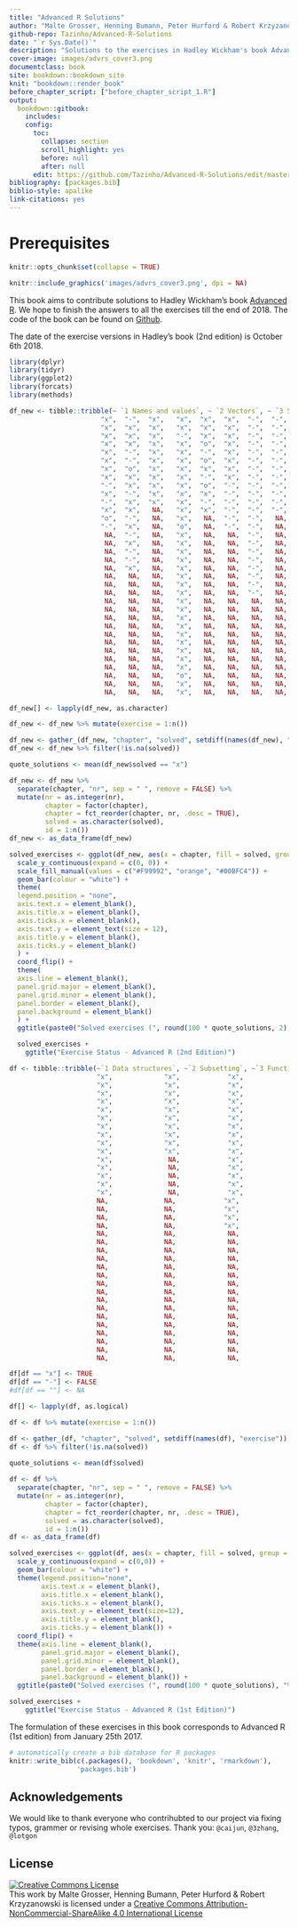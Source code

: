 ```yaml
---
title: "Advanced R Solutions"
author: "Malte Grosser, Henning Bumann, Peter Hurford & Robert Krzyzanowski"
github-repo: Tazinho/Advanced-R-Solutions
date: "`r Sys.Date()`"
description: "Solutions to the exercises in Hadley Wickham's book Advanced R."
cover-image: images/advrs_cover3.png
documentclass: book
site: bookdown::bookdown_site
knit: "bookdown::render_book"
before_chapter_script: ["before_chapter_script_1.R"]
output:
  bookdown::gitbook:
    includes:
    config:
      toc:
        collapse: section
        scroll_highlight: yes
        before: null
        after: null
      edit: https://github.com/Tazinho/Advanced-R-Solutions/edit/master/%s
bibliography: [packages.bib]
biblio-style: apalike
link-citations: yes
---
```


# Prerequisites {-}

```r
knitr::opts_chunk$set(collapse = TRUE)  
```

```r
knitr::include_graphics('images/advrs_cover3.png', dpi = NA)
```

This book aims to contribute solutions to Hadley Wickham's book [Advanced R](https://adv-r.hadley.nz/). We hope to finish the answers to all the exercises till the end of 2018. The code of the book can be found on [Github](https://github.com/Tazinho/Advanced-R-Solutions.git). 

The date of the exercise versions in Hadley’s book (2nd edition) is October 6th 2018.

```r
library(dplyr)
library(tidyr)
library(ggplot2)
library(forcats)
library(methods)

df_new <- tibble::tribble(~ `1 Names and values`, ~ `2 Vectors`, ~ `3 Subsetting`, ~ `4 Functions`, ~ `5 Environments`, ~ `6 Conditions`, ~ `7 Functionals`, ~ `8 Function factories`,  ~ `9 Function operators`,  ~ `10 S3`, ~`11 S4`, ~`12 R6`, ~`13 Expressions`, ~`14 Quasiquotation`, ~`15 Evaluation`, ~`16 Translating R code`, ~ `17 Performance`, ~ `18 Optimising code`, ~ `19 High performance functions with Rcpp`,
                       "x",  "-",  "x",   "x",  "x",  "x",  "-",  "-",  "-",   "o",    "x",  "-",  "x",     "x",   "x",  "x",  "-",  "-",  "x",
                       "x",  "x",  "x",   "x",  "x",  "x",  "-",  "-",  "-",   "-",    "o",  "-",  "x",     "x",   "o",  "o",  "x",  "-",  "x",
                       "x",  "x",  "x",   "-",  "x",  "x",  "-",  "-",  "-",   "x",    "x",   NA,  "x",     "x",   "x",  "x",  "x",  "x",  "x",
                       "x",  "x",  "x",   "x",  "o",  "x",  "-",  "-",  "-",   "x",    "x",   NA,  "x",     "x",   "-",  "x",  "-",  "x",  "x",
                       "x",  "-",  "x",   "x",  "-",  "x",  "-",  "-",  "-",   "x",    "x",   NA,  "x",     "x",   "-",  "-",  "x",  "o",  "x",
                       "x",  "-",  "x",   "x",  "o",  "x",  "-",  "-",  "-",   "x",    "x",   NA,  "x",     "x",   "-",  "-",  "-",  "x",  "-",
                       "x",  "o",  "x",   "x",  "x",  "x",  "-",  "-",   NA,   "x",    "x",   NA,  "x",     "-",   "x",   NA,  "-",  "x",  "x",
                       "x",  "x",  "x",   "x",  "-",  "x",  "-",  "-",   NA,   "x",     NA,   NA,  "x",     "x",   "-",   NA,  "-",  "x",  "x",
                       "-",  "x",  "x",   "x",  "o",  "-",  "-",  "-",   NA,   "-",     NA,   NA,  "-",     "x",   "-",   NA,  "-",  "x",  "x",
                       "x",  "-",  "x",   "x",  "x",  "-",  "-",  "-",   NA,   "-",     NA,   NA,  "x",     "-",   "-",   NA,  "-",  "-",  "-",
                       "-",  "x",  "x",   "x",  "-",  "-",  "-",  "-",   NA,   "x",     NA,   NA,  "x",     "x",   "-",   NA,  "-",  "x",   NA,
                       "x",  "x",   NA,   "x",  "x",  "-",  "-",  "-",   NA,   "x",     NA,   NA,  "x",     "x",   "-",   NA,   NA,  "x",   NA,
                       "o",  "-",   NA,   "x",   NA,  "-",  "-",   NA,   NA,   "-",     NA,   NA,  "x",     "x",   "-",   NA,   NA,  "-",   NA,
                       "-",  "x",   NA,   "o",   NA,  "-",  "-",   NA,   NA,   "x",     NA,   NA,  "x",     "x",   "-",   NA,   NA,  "x",   NA,
                        NA,  "-",   NA,   "x",   NA,   NA,  "-",   NA,   NA,   "-",     NA,   NA,  "x",     "-",   "-",   NA,   NA,  "x",   NA,
                        NA,  "x",   NA,   "x",   NA,   NA,  "-",   NA,   NA,   "x",     NA,   NA,  "x",     "x",   "-",   NA,   NA,  "x",   NA,
                        NA,  "-",   NA,   "x",   NA,   NA,  "-",   NA,   NA,   "o",     NA,   NA,  "x",     "x",   "-",   NA,   NA,  "x",   NA,
                        NA,  "-",   NA,   "x",   NA,   NA,  "-",   NA,   NA,   "o",     NA,   NA,  "x",     "-",   "-",   NA,   NA,   NA,   NA,
                        NA,  "x",   NA,   "x",   NA,   NA,  "-",   NA,   NA,   "-",     NA,   NA,  "x",     "x",   "-",   NA,   NA,   NA,   NA,
                        NA,   NA,   NA,   "x",   NA,   NA,  "-",   NA,   NA,   "x",     NA,   NA,  "-",      NA,   "-",   NA,   NA,   NA,   NA,
                        NA,   NA,   NA,   "x",   NA,   NA,  "-",   NA,   NA,   "o",     NA,   NA,  "-",      NA,   "-",   NA,   NA,   NA,   NA,
                        NA,   NA,   NA,   "x",   NA,   NA,  "-",   NA,   NA,   "-",     NA,   NA,  "x",      NA,   "-",   NA,   NA,   NA,   NA,
                        NA,   NA,   NA,   "x",   NA,   NA,   NA,   NA,   NA,   "x",     NA,   NA,  "x",      NA,   "-",   NA,   NA,   NA,   NA,
                        NA,   NA,   NA,   "x",   NA,   NA,   NA,   NA,   NA,   "x",     NA,   NA,  "x",      NA,    NA,   NA,   NA,   NA,   NA,
                        NA,   NA,   NA,   "x",   NA,   NA,   NA,   NA,   NA,    NA,     NA,   NA,  "x",      NA,    NA,   NA,   NA,   NA,   NA,
                        NA,   NA,   NA,   "x",   NA,   NA,   NA,   NA,   NA,    NA,     NA,   NA,   NA,      NA,    NA,   NA,   NA,   NA,   NA,
                        NA,   NA,   NA,   "x",   NA,   NA,   NA,   NA,   NA,    NA,     NA,   NA,   NA,      NA,    NA,   NA,   NA,   NA,   NA,
                        NA,   NA,   NA,   "x",   NA,   NA,   NA,   NA,   NA,    NA,     NA,   NA,   NA,      NA,    NA,   NA,   NA,   NA,   NA,
                        NA,   NA,   NA,   "x",   NA,   NA,   NA,   NA,   NA,    NA,     NA,   NA,   NA,      NA,    NA,   NA,   NA,   NA,   NA,
                        NA,   NA,   NA,   "x",   NA,   NA,   NA,   NA,   NA,    NA,     NA,   NA,   NA,      NA,    NA,   NA,   NA,   NA,   NA,
                        NA,   NA,   NA,   "x",   NA,   NA,   NA,   NA,   NA,    NA,     NA,   NA,   NA,      NA,    NA,   NA,   NA,   NA,   NA,
                        NA,   NA,   NA,   "o",   NA,   NA,   NA,   NA,   NA,    NA,     NA,   NA,   NA,      NA,    NA,   NA,   NA,   NA,   NA,
                        NA,   NA,   NA,   "x",   NA,   NA,   NA,   NA,   NA,    NA,     NA,   NA,   NA,      NA,    NA,   NA,   NA,   NA,   NA,
                        NA,   NA,   NA,   "x",   NA,   NA,   NA,   NA,   NA,    NA,     NA,   NA,   NA,      NA,    NA,   NA,   NA,   NA,   NA)

df_new[] <- lapply(df_new, as.character)

df_new <- df_new %>% mutate(exercise = 1:n())

df_new <- gather_(df_new, "chapter", "solved", setdiff(names(df_new), "exercise"))
df_new <- df_new %>% filter(!is.na(solved))

quote_solutions <- mean(df_new$solved == "x")

df_new <- df_new %>%
  separate(chapter, "nr", sep = " ", remove = FALSE) %>% 
  mutate(nr = as.integer(nr), 
         chapter = factor(chapter),
         chapter = fct_reorder(chapter, nr, .desc = TRUE),
         solved = as.character(solved),
         id = 1:n())
df_new <- as_data_frame(df_new)

solved_exercises <- ggplot(df_new, aes(x = chapter, fill = solved, group = -id)) +
  scale_y_continuous(expand = c(0, 0)) +
  scale_fill_manual(values = c("#F99992", "orange", "#00BFC4")) +
  geom_bar(colour = "white") +
  theme(
  legend.position = "none",
  axis.text.x = element_blank(),
  axis.title.x = element_blank(),
  axis.ticks.x = element_blank(),
  axis.text.y = element_text(size = 12),
  axis.title.y = element_blank(),
  axis.ticks.y = element_blank()
  ) +
  coord_flip() +
  theme(
  axis.line = element_blank(),
  panel.grid.major = element_blank(),
  panel.grid.minor = element_blank(),
  panel.border = element_blank(),
  panel.background = element_blank()
  ) +
  ggtitle(paste0("Solved exercises (", round(100 * quote_solutions, 2), "%)"))

  solved_exercises +
    ggtitle("Exercise Status - Advanced R (2nd Edition)")
```



```r
df <- tibble::tribble(~`1 Data structures`, ~`2 Subsetting`, ~`3 Functions`, ~`4 OO field guide`, ~`5 Environments`, ~`6 Exceptions and debugging`, ~`7 Functional programming`, ~`8 Functionals`, ~`9 Function operators`, ~`10 Non standard evaluation`, ~`11 Expressions`, ~`12 Domain specific languages`, ~`13 Performance`, ~`14 Profiling`, ~`15 Memory`, ~`16 Rcpp`,
                      "x",             "x",            "x",                 "x",               "x",                           "-",                         "x",              "x",                     "x",                           "x",               "x",                             "-",               "-",             "x",          "x",        "x",
                      "x",             "x",            "x",                 "x",               "x",                           "x",                         "x",              "x",                     "x",                           "x",               "x",                             "-",               "x",             "x",          "x",        "x",                                                                      
                      "x",             "x",            "x",                 "x",               "x",                           "x",                         "x",              "x",                     "x",                           "x",               "x",                             "-",               "x",             "-",          "x",        "x",                                   
                      "x",             "x",            "x",                 "x",               "x",                            NA,                         "-",              "x",                     "x",                           "x",               "x",                             "-",               "-",             "x",          "x",        "x",                                   
                      "x",             "x",            "x",                 "x",               "x",                            NA,                         "x",              "x",                     "x",                           "x",               "x",                             "-",               "x",             "x",          "-",        "x",                                   
                      "x",             "x",            "x",                 "x",               "x",                            NA,                         "x",              "x",                     "-",                           "x",               "x",                             "-",               "-",             "x",          "-",        "-",                                   
                      "x",             "x",            "x",                 "x",               "x",                            NA,                         "x",              "x",                     "x",                           "x",               "x",                             "-",               "-",             "x",          "-",        "x",                                   
                      "x",             "x",            "x",                 "x",               "x",                            NA,                         "x",              "x",                     "x",                           "x",               "x",                              NA,               "-",             "-",          "-",        "x",                                   
                      "x",             "x",            "x",                 "-",               "x",                            NA,                         "x",              "x",                     "x",                           "x",               "x",                              NA,               "-",             "x",          "-",        "x",                                   
                      "x",             "x",            "x",                 "x",               "x",                            NA,                         "x",              "x",                     "x",                           "x",               "x",                              NA,               "-",             "x",           NA,        "-",                                   
                      "x",              NA,            "x",                 "x",               "x",                            NA,                         "x",              "x",                     "-",                           "x",               "x",                              NA,               "-",             "-",           NA,         NA,                                   
                      "x",              NA,            "x",                  NA,               "x",                            NA,                         "x",              "-",                     "-",                           "x",               "-",                              NA,                NA,             "x",           NA,         NA,                                   
                      "x",              NA,            "x",                  NA,               "x",                            NA,                         "-",              "x",                     "x",                           "x",               "x",                              NA,                NA,             "x",           NA,         NA,                                   
                      "x",              NA,            "x",                  NA,               "x",                            NA,                         "-",              "x",                     "-",                           "x",               "x",                              NA,                NA,             "x",           NA,         NA,                                   
                      "x",              NA,            "x",                  NA,               "x",                            NA,                          NA,              "x",                     "x",                           "x",               "x",                              NA,                NA,             "x",           NA,         NA,                                   
                      NA,              NA,            "x",                  NA,                NA,                            NA,                          NA,              "x",                     "x",                           "x",               "x",                              NA,                NA,              NA,           NA,         NA,                                   
                      NA,              NA,            "x",                  NA,                NA,                            NA,                          NA,              "x",                     "x",                           "x",               "-",                              NA,                NA,              NA,           NA,         NA,                                   
                      NA,              NA,            "x",                  NA,                NA,                            NA,                          NA,              "x",                     "-",                           "x",               "-",                              NA,                NA,              NA,           NA,         NA,                                   
                      NA,              NA,            "x",                  NA,                NA,                            NA,                          NA,              "x",                     "x",                           "x",               "x",                              NA,                NA,              NA,           NA,         NA,                                   
                      NA,              NA,             NA,                  NA,                NA,                            NA,                          NA,              "x",                      NA,                           "x",               "-",                              NA,                NA,              NA,           NA,         NA,                                   
                      NA,              NA,             NA,                  NA,                NA,                            NA,                          NA,              "x",                      NA,                           "x",               "x",                              NA,                NA,              NA,           NA,         NA,                                   
                      NA,              NA,             NA,                  NA,                NA,                            NA,                          NA,              "x",                      NA,                           "x",               "x",                              NA,                NA,              NA,           NA,         NA,                                   
                      NA,              NA,             NA,                  NA,                NA,                            NA,                          NA,              "-",                      NA,                           "x",               "x",                              NA,                NA,              NA,           NA,         NA,                                   
                      NA,              NA,             NA,                  NA,                NA,                            NA,                          NA,              "x",                      NA,                           "x",               "x",                              NA,                NA,              NA,           NA,         NA,                                   
                      NA,              NA,             NA,                  NA,                NA,                            NA,                          NA,              "x",                      NA,                           "x",               "x",                              NA,                NA,              NA,           NA,         NA,                                   
                      NA,              NA,             NA,                  NA,                NA,                            NA,                          NA,              "x",                      NA,                            NA,               "-",                              NA,                NA,              NA,           NA,         NA,                                   
                      NA,              NA,             NA,                  NA,                NA,                            NA,                          NA,               NA,                      NA,                            NA,               "x",                              NA,                NA,              NA,           NA,         NA,                                   
                      NA,              NA,             NA,                  NA,                NA,                            NA,                          NA,               NA,                      NA,                            NA,               "x",                              NA,                NA,              NA,           NA,         NA,                                   
                      NA,              NA,             NA,                  NA,                NA,                            NA,                          NA,               NA,                      NA,                            NA,               "x",                              NA,                NA,              NA,           NA,         NA,                                   
                      NA,              NA,             NA,                  NA,                NA,                            NA,                          NA,               NA,                      NA,                            NA,               "-",                              NA,                NA,              NA,           NA,         NA,                                   
                      NA,              NA,             NA,                  NA,                NA,                            NA,                          NA,               NA,                      NA,                            NA,               "x",                              NA,                NA,              NA,           NA,         NA,                                   
                      NA,              NA,             NA,                  NA,                NA,                            NA,                          NA,               NA,                      NA,                            NA,               "x",                              NA,                NA,              NA,           NA,         NA,                                   
                      NA,              NA,             NA,                  NA,                NA,                            NA,                          NA,               NA,                      NA,                            NA,               "-",                              NA,                NA,              NA,           NA,         NA,                                   
                      NA,              NA,             NA,                  NA,                NA,                            NA,                          NA,               NA,                      NA,                            NA,               "x",                              NA,                NA,              NA,           NA,         NA,                                   
                      NA,              NA,             NA,                  NA,                NA,                            NA,                          NA,               NA,                      NA,                            NA,               "x",                              NA,                NA,              NA,           NA,         NA)

df[df == "x"] <- TRUE
df[df == "-"] <- FALSE
#df[df == ""] <- NA 

df[] <- lapply(df, as.logical)

df <- df %>% mutate(exercise = 1:n())

df <- gather_(df, "chapter", "solved", setdiff(names(df), "exercise"))
df <- df %>% filter(!is.na(solved))

quote_solutions <- mean(df$solved)
  
df <- df %>% 
  separate(chapter, "nr", sep = " ", remove = FALSE) %>% 
  mutate(nr = as.integer(nr), 
         chapter = factor(chapter),
         chapter = fct_reorder(chapter, nr, .desc = TRUE),
         solved = as.character(solved),
         id = 1:n())
df <- as_data_frame(df)

solved_exercises <- ggplot(df, aes(x = chapter, fill = solved, group = -id)) +
  scale_y_continuous(expand = c(0,0)) +
  geom_bar(colour = "white") + 
  theme(legend.position="none",
        axis.text.x = element_blank(),
        axis.title.x = element_blank(),
        axis.ticks.x = element_blank(),
        axis.text.y = element_text(size=12),
        axis.title.y = element_blank(),
        axis.ticks.y = element_blank()) +
  coord_flip() +
  theme(axis.line = element_blank(),
        panel.grid.major = element_blank(),
        panel.grid.minor = element_blank(),
        panel.border = element_blank(),
        panel.background = element_blank()) +
  ggtitle(paste0("Solved exercises (", round(100 * quote_solutions), "%)"))

solved_exercises +
    ggtitle("Exercise Status - Advanced R (1st Edition)")
```

The formulation of these exercises in this book corresponds to Advanced R (1st edition) from January 25th 2017.

```r
# automatically create a bib database for R packages
knitr::write_bib(c(.packages(), 'bookdown', 'knitr', 'rmarkdown'),
                 'packages.bib')
```

## Acknowledgements {-}

We would like to thank everyone who contrihubted to our project via fixing typos, grammer or revising whole exercises. Thank you: `@caijun`, `@3zhang`, `@lotgon` 

## License {-}

<a rel="license" href="http://creativecommons.org/licenses/by-nc-sa/4.0/"><img alt="Creative Commons License" style="border-width:0" src="https://i.creativecommons.org/l/by-nc-sa/4.0/88x31.png" /></a><br />This work by Malte Grosser, Henning Bumann, Peter Hurford & Robert Krzyzanowski is licensed under a <a rel="license" href="http://creativecommons.org/licenses/by-nc-sa/4.0/">Creative Commons Attribution-NonCommercial-ShareAlike 4.0 International License</a>
